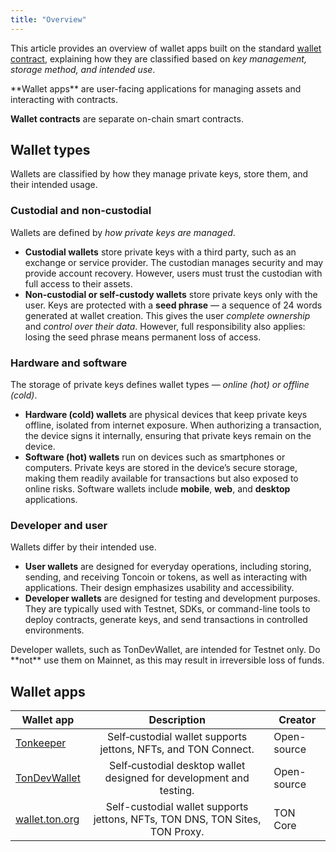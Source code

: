 ```yaml
---
title: "Overview"
---
```



This article provides an overview of wallet apps built on the standard [wallet contract](/standard/wallets/how-it-works), explaining how they are classified based on _key management, storage method, and intended use_.

<Aside
  type="caution"
>
  **Wallet apps** are user-facing applications for managing assets and interacting with contracts.

  **Wallet contracts** are separate on-chain smart contracts.
</Aside>

## Wallet types

Wallets are classified by how they manage private keys, store them, and their intended usage.

### Custodial and non-custodial

Wallets are defined by _how private keys are managed_.

- **Custodial wallets** store private keys with a third party, such as an exchange or service provider. The custodian manages security and may provide account recovery. However, users must trust the custodian with full access to their assets.
- **Non-custodial or self-custody wallets** store private keys only with the user. Keys are protected with a **seed phrase** — a sequence of 24 words generated at wallet creation. This gives the user _complete ownership_ and _control over their data_. However, full responsibility also applies: losing the seed phrase means permanent loss of access.

### Hardware and software

The storage of private keys defines wallet types — _online (hot) or offline (cold)_.

- **Hardware (cold) wallets** are physical devices that keep private keys offline, isolated from internet exposure. When authorizing a transaction, the device signs it internally, ensuring that private keys remain on the device.
- **Software (hot) wallets** run on devices such as smartphones or computers. Private keys are stored in the device’s secure storage, making them readily available for transactions but also exposed to online risks. Software wallets include **mobile**, **web**, and **desktop** applications.

### Developer and user

Wallets differ by their intended use.

- **User wallets** are designed for everyday operations, including storing, sending, and receiving Toncoin or tokens, as well as interacting with applications. Their design emphasizes usability and accessibility.
- **Developer wallets** are designed for testing and development purposes. They are typically used with Testnet, SDKs, or command-line tools to deploy contracts, generate keys, and send transactions in controlled environments.

<Aside
  type="caution"
>
  Developer wallets, such as TonDevWallet, are intended for Testnet only. Do **not** use them on Mainnet, as this may result in irreversible loss of funds.
</Aside>

## Wallet apps

| Wallet app                                    |                                  Description                                 | Creator     |
| --------------------------------------------- | :--------------------------------------------------------------------------: | ----------- |
| [Tonkeeper](/ecosystem/wallet-apps/tonkeeper) |        Self‑custodial wallet supports jettons, NFTs, and TON Connect.        | Open-source |
| [TonDevWallet](/ecosystem/wallet-apps/dev)    |      Self‑custodial desktop wallet designed for development and testing.     | Open-source |
| [wallet.ton.org](/ecosystem/wallet-apps/web)  | Self-custodial wallet supports jettons, NFTs, TON DNS, TON Sites, TON Proxy. | TON Core    |
